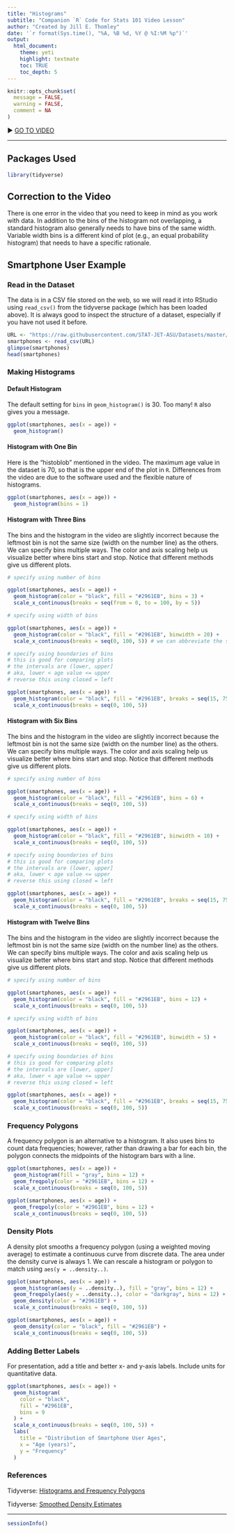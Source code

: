 ```yaml
---
title: "Histograms"
subtitle: "Companion `R` Code for Stats 101 Video Lesson"
author: "Created by Jill E. Thomley"
date: '`r format(Sys.time(), "%A, %B %d, %Y @ %I:%M %p")`'
output: 
  html_document: 
    theme: yeti
    highlight: textmate
    toc: TRUE
    toc_depth: 5
---
```


```r
knitr::opts_chunk$set(
  message = FALSE,
  warning = FALSE,
  comment = NA
)
```

▶ [GO TO VIDEO](https://youtu.be/zC3GaPBJ4c4)

<hr>

## Packages Used

```r
library(tidyverse)
```

## Correction to the Video

There is one error in the video that you need to keep in mind as you work with data. In addition to the bins of the histogram not overlapping, a standard histogram also generally needs to have bins of the same width. Variable width bins is a different kind of plot (e.g., an equal probability histogram) that needs to have a specific rationale.

## Smartphone User Example

### Read in the Dataset 

The data is in a CSV file stored on the web, so we will read it into RStudio using `read_csv()` from the tidyverse package (which has been loaded above). It is always good to inspect the structure of a dataset, especially if you have not used it before.

```r
URL <- "https://raw.githubusercontent.com/STAT-JET-ASU/Datasets/master/Stats101/stats101smartphones.csv"
smartphones <- read_csv(URL)
glimpse(smartphones)
head(smartphones)
```

### Making Histograms

#### Default Histogram

The default setting for `bins` in `geom_histogram()` is 30. Too many! `R` also gives you a message.

```r
ggplot(smartphones, aes(x = age)) +
  geom_histogram()
```

#### Histogram with One Bin

Here is the "histoblob" mentioned in the video. The maximum age value in the dataset is 70, so that is the upper end of the plot in `R`. Differences from the video are due to the software used and the flexible nature of histograms. 

```r
ggplot(smartphones, aes(x = age)) +
  geom_histogram(bins = 1)
```

#### Histogram with Three Bins

The bins and the histogram in the video are slightly incorrect because the leftmost bin is not the same size (width on the number line) as the others. We can specify bins multiple ways. The color and axis scaling help us visualize better where bins start and stop. Notice that different methods give us different plots.

```r
# specify using number of bins

ggplot(smartphones, aes(x = age)) +
  geom_histogram(color = "black", fill = "#2961EB", bins = 3) +
  scale_x_continuous(breaks = seq(from = 0, to = 100, by = 5))

# specify using width of bins

ggplot(smartphones, aes(x = age)) +
  geom_histogram(color = "black", fill = "#2961EB", binwidth = 20) +
  scale_x_continuous(breaks = seq(0, 100, 5)) # we can abbreviate the seq code

# specify using boundaries of bins
# this is good for comparing plots
# the intervals are (lower, upper]
# aka, lower < age value <= upper
# reverse this using closed = left

ggplot(smartphones, aes(x = age)) +
  geom_histogram(color = "black", fill = "#2961EB", breaks = seq(15, 75, 20)) +
  scale_x_continuous(breaks = seq(0, 100, 5))
```

#### Histogram with Six Bins

The bins and the histogram in the video are slightly incorrect because the leftmost bin is not the same size (width on the number line) as the others. We can specify bins multiple ways. The color and axis scaling help us visualize better where bins start and stop. Notice that different methods give us different plots.

```r
# specify using number of bins

ggplot(smartphones, aes(x = age)) +
  geom_histogram(color = "black", fill = "#2961EB", bins = 6) +
  scale_x_continuous(breaks = seq(0, 100, 5))

# specify using width of bins

ggplot(smartphones, aes(x = age)) +
  geom_histogram(color = "black", fill = "#2961EB", binwidth = 10) +
  scale_x_continuous(breaks = seq(0, 100, 5))

# specify using boundaries of bins
# this is good for comparing plots
# the intervals are (lower, upper]
# aka, lower < age value <= upper
# reverse this using closed = left

ggplot(smartphones, aes(x = age)) +
  geom_histogram(color = "black", fill = "#2961EB", breaks = seq(15, 75, 10)) +
  scale_x_continuous(breaks = seq(0, 100, 5))
```

#### Histogram with Twelve Bins

The bins and the histogram in the video are slightly incorrect because the leftmost bin is not the same size (width on the number line) as the others. We can specify bins multiple ways. The color and axis scaling help us visualize better where bins start and stop. Notice that different methods give us different plots.

```r
# specify using number of bins

ggplot(smartphones, aes(x = age)) +
  geom_histogram(color = "black", fill = "#2961EB", bins = 12) +
  scale_x_continuous(breaks = seq(0, 100, 5))

# specify using width of bins

ggplot(smartphones, aes(x = age)) +
  geom_histogram(color = "black", fill = "#2961EB", binwidth = 5) +
  scale_x_continuous(breaks = seq(0, 100, 5))

# specify using boundaries of bins
# this is good for comparing plots
# the intervals are (lower, upper]
# aka, lower < age value <= upper
# reverse this using closed = left

ggplot(smartphones, aes(x = age)) +
  geom_histogram(color = "black", fill = "#2961EB", breaks = seq(15, 75, 5)) +
  scale_x_continuous(breaks = seq(0, 100, 5))
```

### Frequency Polygons

A frequency polygon is an alternative to a histogram. It also uses bins to count data frequencies; however, rather than drawing a bar for each bin, the polygon connects the midpoints of the histogram bars with a line.

```r
ggplot(smartphones, aes(x = age)) +
  geom_histogram(fill = "gray", bins = 12) +
  geom_freqpoly(color = "#2961EB", bins = 12) +
  scale_x_continuous(breaks = seq(0, 100, 5))
```

```r
ggplot(smartphones, aes(x = age)) +
  geom_freqpoly(color = "#2961EB", bins = 12) +
  scale_x_continuous(breaks = seq(0, 100, 5))
```

### Density Plots

A density plot smooths a frequency polygon (using a weighted moving average) to estimate a continuous curve from discrete data. The area under the density curve is always 1. We can rescale a histogram or polygon to match using `aes(y = ..density..)`. 

```r
ggplot(smartphones, aes(x = age)) +
  geom_histogram(aes(y = ..density..), fill = "gray", bins = 12) +
  geom_freqpoly(aes(y = ..density..), color = "darkgray", bins = 12) +
  geom_density(color = "#2961EB") +
  scale_x_continuous(breaks = seq(0, 100, 5))
```

```r
ggplot(smartphones, aes(x = age)) +
  geom_density(color = "black", fill = "#2961EB") +
  scale_x_continuous(breaks = seq(0, 100, 5))
```

### Adding Better Labels

For presentation, add a title and better x- and y-axis labels. Include units for quantitative data.

```r
ggplot(smartphones, aes(x = age)) +
  geom_histogram(
    color = "black",
    fill = "#2961EB",
    bins = 9
  ) +
  scale_x_continuous(breaks = seq(0, 100, 5)) +
  labs(
    title = "Distribution of Smartphone User Ages",
    x = "Age (years)",
    y = "Frequency"
  )
```

### References

Tidyverse: [Histograms and Frequency Polygons](https://ggplot2.tidyverse.org/reference/geom_histogram.html)

Tidyverse: [Smoothed Density Estimates](https://ggplot2.tidyverse.org/reference/geom_density.html)

<hr>
```r
sessionInfo()
```

